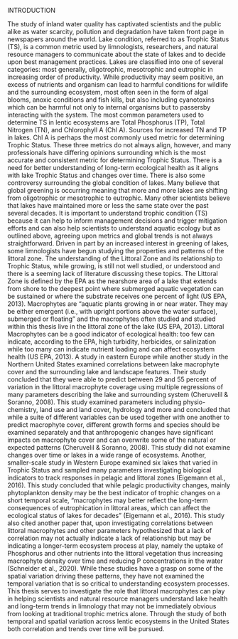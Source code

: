 INTRODUCTION

The study of inland water quality has captivated scientists and the public alike as water scarcity, pollution and degradation have taken front page in newspapers around the world. Lake condition, referred to as Trophic Status (TS), is a common metric used by limnologists, researchers, and natural resource managers to communicate about the state of lakes and to decide upon best management practices. Lakes are classified into one of several categories: most generally, oligotrophic, mesotrophic and eutrophic in increasing order of productivity. While productivity may seem positive, an excess of nutrients and organism can lead to harmful conditions for wildlife and the surrounding ecosystem, most often seen in the form of algal blooms, anoxic conditions and fish kills, but also including cyanotoxins which can be harmful not only to internal organisms but to passersby interacting with the system. The most common parameters used to determine TS in lentic ecosystems are Total Phosphorus (TP), Total Nitrogen (TN), and Chlorophyll A (Chl A). Sources for increased TN and TP in lakes. Chl A is perhaps the most commonly used metric for determining Trophic Status. These three metrics do not always align, however, and many professionals have differing opinions surrounding which is the most accurate and consistent metric for determining Trophic Status. There is a need for better understanding of long-term ecological health as it aligns with lake Trophic Status and changes over time. 
	There is also some controversy surrounding the global condition of lakes. Many believe that global greening is occurring meaning that more and more lakes are shifting from oligotrophic or mesotrophic to eutrophic. Many other scientists believe that lakes have maintained more or less the same state over the past several decades. It is important to understand trophic condition (TS) because it can help to inform management decisions and trigger mitigation efforts and can also help scientists to understand aquatic ecology but as outlined above, agreeing upon metrics and global trends is not always straightforward. 
	Driven in part by an increased interest in greening of lakes, some limnologists have begun studying the properties and patterns of the littoral zone. The understanding of the Littoral Zone and its relationship to Trophic Status, while growing, is still not well studied, or understood and there is a seeming lack of literature discussing these topics. The Littoral Zone is defined by the EPA as the nearshore area of a lake that extends from shore to the deepest point where submerged aquatic vegetation can be sustained or where the substrate receives one percent of light (US EPA, 2013). Macrophytes are “aquatic plants growing in or near water. They may be either emergent (i.e., with upright portions above the water surface), submerged or floating” and the macrophytes often studied and studied within this thesis live in the littoral zone of the lake (US EPA, 2013). Littoral Macrophytes can be a good indicator of ecological health: too few can indicate, according to the EPA, high turbidity, herbicides, or salinization while too many can indicate nutrient loading and can affect ecosystem health (US EPA, 2013).
	A study in eastern Europe while another study in the Northern United States examined correlations between lake macrophyte cover and the surrounding lake and landscape features. Their study concluded that they were able to predict between 29 and 55 percent of variation in the littoral macrophyte coverage using multiple regressions of many parameters describing the lake and surrounding system (Cheruvelil & Soranno, 2008). This study examined parameters including physio-chemistry, land use and land cover, hydrology and more and concluded that while a suite of different variables can be used together with one another to predict macrophyte cover, different growth forms and species should be examined separately and that anthropogenic changes have significant impacts on macrophyte cover and can overwrite some of the natural or expected patterns (Cheruvelil & Soranno, 2008). This study did not examine changes over time or lakes in a wide range of ecosystems. Another, smaller-scale study in Western Europe examined six lakes that varied in Trophic Status and sampled many parameters investigating biological indicators to track responses in pelagic and littoral zones (Eigemann et al., 2016). This study concluded that while pelagic productivity changes, mainly phytoplankton density may be the best indicator of trophic changes on a short temporal scale, “macrophytes may better reflect the long-term consequences of eutrophication in littoral areas, which can affect the ecological status of lakes for decades” (Eigemann et al., 2016). This study also cited another paper that, upon investigating correlations between littoral macrophytes and other parameters hypothesized that a lack of correlation may not actually indicate a lack of relationship but may be indicating a longer-term ecosystem process at play, namely the uptake of Phosphorus and other nutrients into the littoral vegetation thus increasing macrophyte density over time and reducing P concentrations in the water (Schneider et al., 2020). 
	While these studies have a grasp on some of the spatial variation driving these patterns, they have not examined the temporal variation that is so critical to understanding ecosystem processes. This thesis serves to investigate the role that littoral macrophytes can play in helping scientists and natural resource managers understand lake health and long-term trends in limnology that may not be immediately obvious from looking at traditional trophic metrics alone. Through the study of both temporal and spatial variation across lentic ecosystems in the United States both correlation and trends over time will be pursued. 
